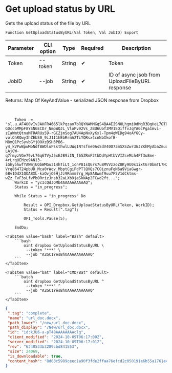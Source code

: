 ﻿---
sidebar_position: 6
description: Get upload status by URL and other functions to work with Dropbox in the Open Integration Package, a free open-source integration library for 1C:Enterprise 8, OneScript and CLI
keywords: [1C, 1С, 1С:Enterprise, 1С:Enterprise 8.3, API, Integration, Services, Exchange, OneScript, CLI, Dropbox]
---


# Get upload status by URL
 Gets the upload status of the file by URL



`Function GetUploadStatusByURL(Val Token, Val JobID) Export`

  | Parameter | CLI option | Type | Required | Description |
  |-|-|-|-|-|
  | Token | --token | String | &#x2714; | Token |
  | JobID | --job | String | &#x2714; | ID of async jsob from UploadFileByURL response |

  
  Returns:  Map Of KeyAndValue - serialized JSON response from Dropbox

<br/>




```bsl title="1C:Enterprise/OneScript code example"
    Token  = "sl.u.AF4O0vIvJAHFR4665lkPqzao7bRQYNAMMGqS4BA4EISNOLhgmi0dMgR3DgHeL7OT8lSSrL4snh-GDccbMMpF8YSNGECDr_NmpWQJL_VloPv92Vs_ZBU6Uof3MV1SQiffvJqYA0cPga1mvi-zIaWmtQtnaMFRARUs59-rGCZjmSog7AU4ApNvXyKxl-Tpm4qWIDg94oAYGCy-volQhRQwyIhZEbS0_9iJ1I1hEbRrmA2TiYQRsx4cnNbIkofB-M8mQ1PcSyvbGYjOOXzBSH3PB6-y4_kVPwBpwMoNdfBWDluPssthwlLUWqINTsfne0AsSdV40O73mSXSZwr3GJZKhMyAbaZmuxAWG_tp2oBTnJd502-LAjCW-q7rmyzVGe79vL76q6TVyJ5xEJB9iIN_f65ZRmF2tbDdYpHtbVVIZseMLh4Pf3u8me-4rLrgUEMze9AN13-iGhy5hwfYAWmjUQbWMGu314hTiLt_1cnP81sQGrs7u8MVVzzoZ0Ky9U0s1ixtGr0bmTL7H2ybQv6l16YD5gbDqKkITYgL818RImvGvMnMeG02PTtZaCJ-Vrq864T24pbUD_Mca0rWqv_MbptCgiFdPTlQVQs7COiznuFqN6a9ViaGwgr-6Bv1DdX1QOA8XL-kaOvjO5HjJz9Rnmm7rg_Hp8A8wmf9uu7F5V1dCktms-wZz_FvF3sLfvPbORrizJnsb32aLXb9jeSkNAp2FCwd2ft...";
    WorkID = "ycIcQdJQMb4AAAAAAAAAAQ";
    Status = "in_progress";

    While Status = "in_progress" Do

        Result = OPI_Dropbox.GetUploadStatusByURL(Token, WorkID);
        Status = Result[".tag"];

        OPI_Tools.Pause(5);

    EndDo;
```
 

 <Tabs>
  
    <TabItem value="bash" label="Bash" default>
        ```bash
            oint dropbox GetUploadStatusByURL \
             --token "***" \
             --job "AZGC1YesBhUAAAAAAAAAAQ"
        ```
    </TabItem>
  
    <TabItem value="bat" label="CMD/Bat" default>
        ```batch
            oint dropbox GetUploadStatusByURL ^
             --token "***" ^
             --job "AZGC1YesBhUAAAAAAAAAAQ"
        ```
    </TabItem>
</Tabs>


```json title="Result"
{
 ".tag": "complete",
 "name": "url_doc.docx",
 "path_lower": "/new/url_doc.docx",
 "path_display": "/New/url_doc.docx",
 "id": "id:kJU6-a-pT48AAAAAAAAclg",
 "client_modified": "2024-10-09T06:17:00Z",
 "server_modified": "2024-10-09T06:17:01Z",
 "rev": "6240533b3289cbd841553",
 "size": 24069,
 "is_downloadable": true,
 "content_hash": "8d63c5989ceec1a90f3fde2ffaa76efcd2c050191e6b55a1761e4e352590bd8c"
}
```
